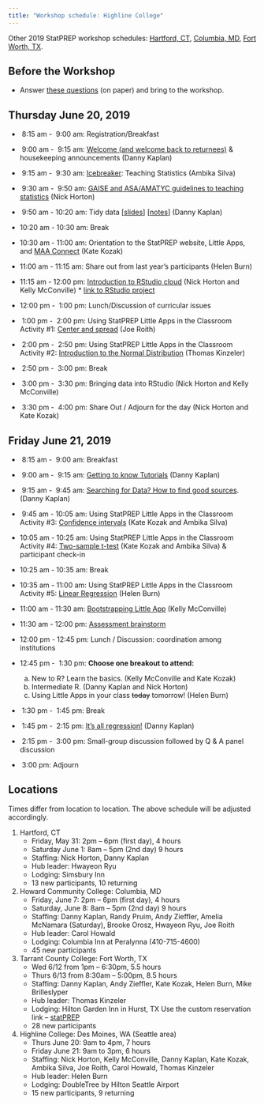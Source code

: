 ```yaml
---
title: "Workshop schedule: Highline College"
---
```


Other 2019 StatPREP workshop schedules: [Hartford, CT](/blog/schedule-hartford/), [Columbia, MD](/blog/schedule-howard/), [Fort Worth, TX](/blog/schedule-tarrant/).

## Before the Workshop

- Answer [these questions](https://docs.google.com/document/d/1ntePDIJVWe6Y8JHjKMcFbmYNKJNIN3V-APeY3Dp1qTg/edit?usp=sharing) (on paper) and bring to the workshop.


## Thursday June 20, 2019 

-  8:15 am -  9:00 am: Registration/Breakfast 
-  9:00 am -  9:15 am: [Welcome (and welcome back to returnees)](/blog/presentation-welcome/) & housekeeping announcements (Danny Kaplan)
-  9:15 am -  9:30 am: [Icebreaker](/img/Icebreaker.pdf): Teaching Statistics (Ambika Silva)
-  9:30 am -  9:50 am: [GAISE and ASA/AMATYC guidelines to teaching statistics](/blog/presentation-GAISE-ASA/) (Nick Horton)
-  9:50 am - 10:20 am: Tidy data 
                     [[slides](/slides/slides-tidy-data.html)] 
                     [[notes](/blog/presentation-tidy-data/)]
                     (Danny Kaplan)

- 10:20 am - 10:30 am: Break

- 10:30 am - 11:00 am: Orientation to the StatPREP website, Little Apps, and [MAA Connect](/blog/community-MAA-connect/) (Kate Kozak)
- 11:00 am - 11:15 am: Share out from last year's participants (Helen Burn)
- 11:15 am - 12:00 pm: [Introduction to RStudio cloud](/blog/technology/) (Nick Horton and Kelly McConville)
        * [link to RStudio project](https://rstudio.cloud/spaces/18369/join?access_code=ZHkYZ0lHtkancAhUVB5l7YqhErMAX%2BykqI9%2Bj7y6)

- 12:00 pm -  1:00 pm: Lunch/Discussion of curricular issues

-  1:00 pm -  2:00 pm: Using StatPREP Little Apps in the Classroom Activity #1: [Center and spread](/blog/instructions-center-spread/) (Joe Roith)
-  2:00 pm -  2:50 pm: Using StatPREP Little Apps in the Classroom Activity #2: [Introduction to the Normal Distribution](/blog/instructions-normal-distribution/) (Thomas Kinzeler)
-  2:50 pm -  3:00 pm: Break
-  3:00 pm -  3:30 pm: Bringing data into RStudio (Nick Horton and Kelly McConville)
-  3:30 pm -  4:00 pm: Share Out / Adjourn for the day (Nick Horton and Kate Kozak)

## Friday June 21, 2019

-  8:15 am -  9:00 am: Breakfast 

-  9:00 am -  9:15 am: [Getting to know Tutorials](/blog/tutorials/) (Danny Kaplan)
-  9:15 am -  9:45 am: [Searching for Data? How to find good sources](/blog/data-curated-data-sources/). (Danny Kaplan)
-  9:45 am - 10:05 am: Using StatPREP Little Apps in the Classroom Activity #3: [Confidence intervals](/blog/instructions-confidence-intervals/) (Kate Kozak and Ambika Silva)
- 10:05 am - 10:25 am: Using StatPREP Little Apps in the Classroom Activity #4: [Two-sample t-test](/blog/instructions-two-sample-t-test/) (Kate Kozak and Ambika Silva) & participant check-in


- 10:25 am - 10:35 am: Break

- 10:35 am - 11:00 am: Using StatPREP Little Apps in the Classroom Activity #5: [Linear Regression](/blog/instructions-linear-regression/) (Helen Burn)
- 11:00 am - 11:30 am: [Bootstrapping Little App](/blog/LA-bootstrap/) (Kelly McConville)
- 11:30 am - 12:00 pm:  [Assessment brainstorm](https://docs.google.com/document/d/1xO2DDpLulKdcIlTbZK-T8D92RSFWDG49AbT6y3ZbM5I/edit?usp=sharing)
- 12:00 pm - 12:45 pm: Lunch / Discussion: coordination among institutions
- 12:45 pm -  1:30 pm: **Choose one breakout to attend:**
    a. New to R? Learn the basics. (Kelly McConville and Kate Kozak)
    b. Intermediate R. (Danny Kaplan and Nick Horton)
    c. Using Little Apps in your class ~~today~~ tomorrow! (Helen Burn)
-  1:30 pm -  1:45 pm: Break

-  1:45 pm -  2:15 pm: [It's all regression!](/blog/presentation-its-all-regression/) (Danny Kaplan)
-  2:15 pm -  3:00 pm: Small-group discussion followed by Q & A panel discussion
-  3:00 pm: Adjourn


## Locations

Times differ from location to location. The above schedule will be adjusted accordingly.

1. Hartford, CT
    - Friday, May 31:   2pm – 6pm (first day), 4 hours
    - Saturday June 1: 8am – 5pm (2nd day) 9 hours
    - Staffing: Nick Horton, Danny Kaplan
    - Hub leader: Hwayeon Ryu
    - Lodging: Simsbury Inn
    - 13 new participants, 10 returning
    
2.  Howard Community College:  Columbia,  MD
    - Friday, June 7:  2pm – 6pm (first day), 4 hours
    - Saturday, June 8:  8am – 5pm (2nd day) 9 hours
    - Staffing: Danny Kaplan, Randy Pruim, Andy Zieffler, Amelia McNamara (Saturday), Brooke Orosz, Hwayeon Ryu, Joe Roith
    - Hub leader: Carol Howald
    - Lodging: Columbia Inn at Peralynna (410-715-4600)
    - 45 new participants

3. Tarrant County College: Fort Worth,  TX
    - Wed 6/12 from 1pm – 6:30pm, 5.5 hours
    - Thurs 6/13 from 8:30am – 5:00pm, 8.5 hours
    - Staffing: Danny Kaplan, Andy Zieffler, Kate Kozak, Helen Burn, Mike Brilleslyper
    - Hub leader: Thomas Kinzeler
    - Lodging: Hilton Garden Inn in Hurst, TX Use the custom reservation link – [statPREP](https://nam02.safelinks.protection.outlook.com/?url=https%3A%2F%2Fsecure3.hilton.com%2Fen_US%2Fgi%2Freservation%2Fbook.htm%3FinputModule%3DHOTEL%26ctyhocn%3DDFWHCGI%26spec_plan%3DSTATP%26arrival%3D20190611%26departure%3D20190614%26cid%3DOM%2CWW%2CHILTONLINK%2CEN%2CDirectLink%26fromId%3DHILTONLINKDIRECT&data=02%7C01%7CKAYLA.BRISTER%40hilton.com%7C81436573b71c471a3bbc08d6ca8e4a59%7C660292d2cfd54a3db7a7e8f7ee458a0a%7C0%7C0%7C636919109809148547&sdata=62BHwWDhe4z4rTp56XjA6U%2Fhj80F1wID0FJNVgU1Q48%3D&reserved=0)
    - 28 new participants

4.  Highline College: Des Moines, WA (Seattle area) 
    - Thurs June 20: 9am to 4pm, 7 hours
    - Friday June 21: 9am to 3pm, 6 hours
    - Staffing: Nick Horton, Kelly McConville, Danny Kaplan, Kate Kozak, Ambika Silva, Joe Roith, Carol Howald, Thomas Kinzeler
    - Hub leader: Helen Burn
    - Lodging: DoubleTree by Hilton Seattle Airport
    - 15 new participants, 9 returning


